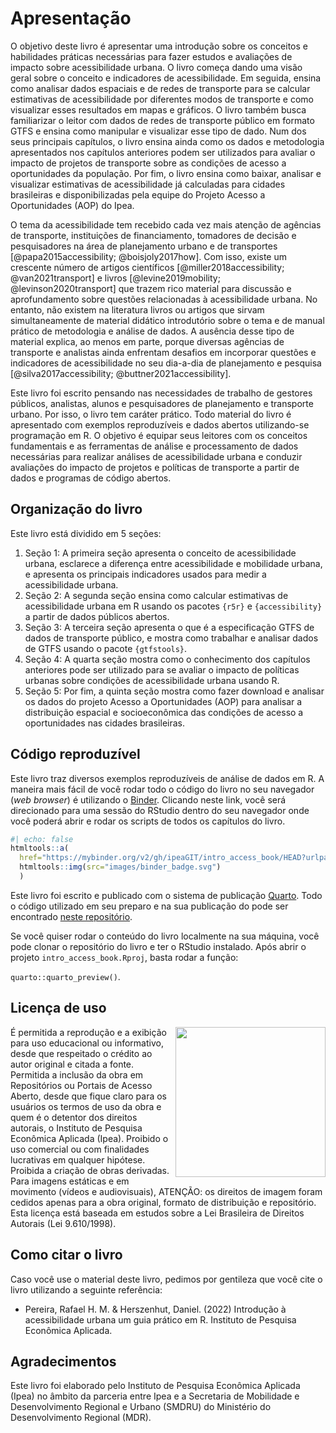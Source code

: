 # Apresentação {.unnumbered}

O objetivo deste livro é apresentar uma introdução sobre os conceitos e habilidades práticas necessárias para fazer estudos e avaliações de impacto sobre acessibilidade urbana. O livro começa dando uma visão geral sobre o conceito e indicadores de acessibilidade. Em seguida, ensina como analisar dados espaciais e de redes de transporte para se calcular estimativas de acessibilidade por diferentes modos de transporte e como visualizar esses resultados em mapas e gráficos. O livro também busca familiarizar o leitor com dados de redes de transporte público em formato GTFS e ensina como manipular e visualizar esse tipo de dado. Num dos seus principais capítulos, o livro ensina ainda como os dados e metodologia apresentados nos capítulos anteriores podem ser utilizados para avaliar o impacto de projetos de transporte sobre as condições de acesso a oportunidades da população. Por fim, o livro ensina como baixar, analisar e visualizar estimativas de acessibilidade já calculadas para cidades brasileiras e disponibilizadas pela equipe do Projeto Acesso a Oportunidades (AOP) do Ipea.

O tema da acessibilidade tem recebido cada vez mais atenção de agências de transporte, instituições de financiamento, tomadores de decisão e pesquisadores na área de planejamento urbano e de transportes [@papa2015accessibility; @boisjoly2017how]. Com isso, existe um crescente número de artigos científicos [@miller2018accessibility; @van2021transport] e livros [@levine2019mobility; @levinson2020transport] que trazem rico material para discussão e aprofundamento sobre questões relacionadas à acessibilidade urbana. No entanto, não existem na literatura livros ou artigos que sirvam simultaneamente de material didático introdutório sobre o tema e de manual prático de metodologia e análise de dados. A ausência desse tipo de material explica, ao menos em parte, porque diversas agências de transporte e analistas ainda enfrentam desafios em incorporar questões e indicadores de acessibilidade no seu dia-a-dia de planejamento e pesquisa [@silva2017accessibility; @buttner2021accessibility].

Este livro foi escrito pensando nas necessidades de trabalho de gestores públicos, analistas, alunos e pesquisadores de planejamento e transporte urbano. Por isso, o livro tem caráter prático. Todo material do livro é apresentado com exemplos reproduzíveis e dados abertos utilizando-se programação em R. O objetivo é equipar seus leitores com os conceitos fundamentais e as ferramentas de análise e processamento de dados necessárias para realizar análises de acessibilidade urbana e conduzir avaliações do impacto de projetos e políticas de transporte a partir de dados e programas de código abertos.

## Organização do livro

Este livro está dividido em 5 seções:

1. Seção 1: A primeira seção apresenta o conceito de acessibilidade urbana, esclarece a diferença entre acessibilidade e mobilidade urbana, e apresenta os principais indicadores usados para medir a acessibilidade urbana.
2. Seção 2: A segunda seção ensina como calcular estimativas de acessibilidade urbana em R usando os pacotes `{r5r}` e `{accessibility}` a partir de dados públicos abertos.
3. Seção 3: A terceira seção apresenta o que é a especificação GTFS de dados de transporte público, e mostra como trabalhar e analisar dados de GTFS usando o pacote `{gtfstools}`.
4. Seção 4: A quarta seção mostra como o conhecimento dos capítulos anteriores pode ser utilizado para se avaliar o impacto de políticas urbanas sobre condições de acessibilidade urbana usando R.
5. Seção 5: Por fim, a quinta seção mostra como fazer download e analisar os dados do projeto Acesso a Oportunidades (AOP) para analisar a distribuição espacial e socioeconômica das condições de acesso a oportunidades nas cidades brasileiras.

## Código reproduzível

Este livro traz diversos exemplos reproduzíveis de análise de dados em R. A maneira mais fácil de você rodar todo o código do livro no seu navegador (*web browser*) é utilizando o [Binder](https://mybinder.org/v2/gh/ipeaGIT/intro_access_book/HEAD?urlpath=rstudio). Clicando neste link, você será direcionado para uma sessão do RStudio dentro do seu navegador onde você poderá abrir e rodar os scripts de todos os capítulos do livro.

```r
#| echo: false
htmltools::a(
  href="https://mybinder.org/v2/gh/ipeaGIT/intro_access_book/HEAD?urlpath=rstudio",
  htmltools::img(src="images/binder_badge.svg")
  )
```

::: {.callout-note appearance="simple"}
Este livro foi escrito e publicado com o sistema de publicação [Quarto](https://quarto.org). Todo o código utilizado em seu preparo e na sua publicação do pode ser encontrado [neste repositório](https://github.com/ipeaGIT/aop_curso/tree/main/aop_curso_pt).
:::





Se você quiser rodar o conteúdo do livro localmente na sua máquina, você pode clonar o repositório do livro e ter o RStudio instalado. Após abrir o projeto `intro_access_book.Rproj`, basta rodar a função:

`quarto::quarto_preview()`.

## Licença de uso

<img align="right" src="images/ipea_logo.png" width="240">
É permitida a reprodução e a exibição para uso educacional ou informativo, desde que respeitado o crédito ao autor original e citada a fonte. Permitida a inclusão da obra em Repositórios ou Portais de Acesso Aberto, desde que fique claro para os usuários os termos de uso da obra e quem é o detentor dos direitos autorais, o Instituto de Pesquisa Econômica Aplicada (Ipea). Proibido o uso comercial ou com finalidades lucrativas em qualquer hipótese. Proibida a criação de obras derivadas. Para imagens estáticas e em movimento (vídeos e audiovisuais), ATENÇÃO: os direitos de imagem foram cedidos apenas para a obra original, formato de distribuição e repositório. Esta licença está baseada em estudos sobre a Lei Brasileira de Direitos Autorais (Lei 9.610/1998).

## Como citar o livro

Caso você use o material deste livro, pedimos por gentileza que você cite o livro utilizando a seguinte referência:

- Pereira, Rafael H. M. & Herszenhut, Daniel. (2022) Introdução à acessibilidade urbana um guia prático em R. Instituto de Pesquisa Econômica Aplicada.


## Agradecimentos
Este livro foi elaborado pelo Instituto de Pesquisa Econômica Aplicada (Ipea) no âmbito da parceria entre Ipea e a Secretaria de Mobilidade e Desenvolvimento Regional e Urbano (SMDRU) do Ministério do Desenvolvimento Regional (MDR). 


